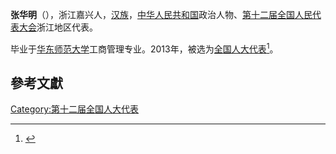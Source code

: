 '''张华明'''（{{bd|1971年||}}），浙江嘉兴人，[[汉族|汉族]]，[[中华人民共和国|中华人民共和国]]政治人物、[[第十二届全国人民代表大会|第十二届全国人民代表大会]]浙江地区代表。

毕业于[[华东师范大学|华东师范大学]]工商管理专业。2013年，被选为[[全国人大代表|全国人大代表]]<ref>{{cite news|title=全国人大代表信息-张华明|url= http://210.82.31.1:8084/delegate/viewDelegate.action?dbid=120864|accessdate=2013-03-28|newspaper=全国人大网|archive-url=https://web.archive.org/web/20160305221123/http://www.npc.gov.cn/delegate/viewDelegate.action?dbid=120864|archive-date=2016-03-05|dead-url=yes}}</ref>。

==參考文獻==
{{reflist}}
{{中国政治人物小作品}}

[[Category:第十二届全国人大代表|Category:第十二届全国人大代表]]